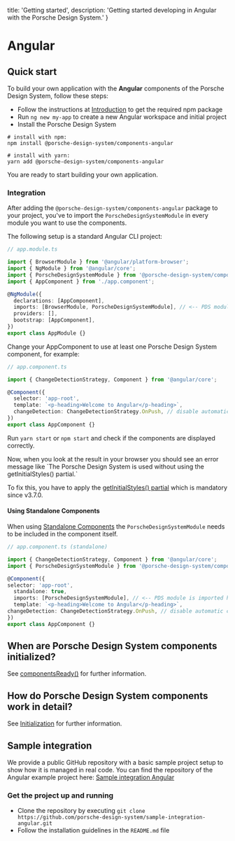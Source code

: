 
  title: 'Getting started',
  description: 'Getting started developing in Angular with the Porsche Design System.'
}

# Angular

## Quick start

To build your own application with the **Angular** components of the Porsche Design System, follow these steps:

- Follow the instructions at [Introduction](developing/introduction) to get the required npm package
- Run `ng new my-app` to create a new Angular workspace and initial project
- Install the Porsche Design System

```shell script
# install with npm:
npm install @porsche-design-system/components-angular

# install with yarn:
yarn add @porsche-design-system/components-angular
```

You are ready to start building your own application.

### Integration

After adding the `@porsche-design-system/components-angular` package to your project, you've to import the
`PorscheDesignSystemModule` in every module you want to use the components.

The following setup is a standard Angular CLI project:

```ts
// app.module.ts

import { BrowserModule } from '@angular/platform-browser';
import { NgModule } from '@angular/core';
import { PorscheDesignSystemModule } from '@porsche-design-system/components-angular';
import { AppComponent } from './app.component';

@NgModule({
  declarations: [AppComponent],
  imports: [BrowserModule, PorscheDesignSystemModule], // <-- PDS module is imported here
  providers: [],
  bootstrap: [AppComponent],
})
export class AppModule {}
```

Change your AppComponent to use at least one Porsche Design System component, for example:

```ts
// app.component.ts

import { ChangeDetectionStrategy, Component } from '@angular/core';

@Component({
  selector: 'app-root',
  template: `<p-heading>Welcome to Angular</p-heading>`,
  changeDetection: ChangeDetectionStrategy.OnPush, // disable automatic change detection, https://angular.io/api/core/ChangeDetectionStrategy
})
export class AppComponent {}
```

Run `yarn start` or `npm start` and check if the components are displayed correctly.

<Notification heading="Attention" heading-tag="h4" state="warning">
  Now, when you look at the result in your browser you should see an error message like `The Porsche Design System is used without using the getInitialStyles() partial.`

  To fix this, you have to apply the [getInitialStyles() partial](partials/initial-styles) which is mandatory since v3.7.0.
</Notification>

#### Using Standalone Components

When using [Standalone Components](https://angular.dev/guide/components/importing#standalone-components) the `PorscheDesignSystemModule` needs
to be included in the component itself.

```ts
// app.component.ts (standalone)

import { ChangeDetectionStrategy, Component } from '@angular/core';
import { PorscheDesignSystemModule } from '@porsche-design-system/components-angular';

@Component({
selector: 'app-root',
  standalone: true,
  imports: [PorscheDesignSystemModule], // <-- PDS module is imported here
  template: `<p-heading>Welcome to Angular</p-heading>`,
changeDetection: ChangeDetectionStrategy.OnPush, // disable automatic change detection, https://angular.io/api/core/ChangeDetectionStrategy
})
export class AppComponent {}
```

## When are Porsche Design System components initialized?

See [componentsReady()](developing/components-ready) for further information.

## How do Porsche Design System components work in detail?

See [Initialization](must-know/initialization/introduction) for further information.

## Sample integration

We provide a public GitHub repository with a basic sample project setup to show how it is managed in real code.
You can find the repository of the Angular example project here:
[Sample integration Angular](https://github.com/porsche-design-system/sample-integration-angular)

### Get the project up and running

- Clone the repository by executing
`git clone https://github.com/porsche-design-system/sample-integration-angular.git`
- Follow the installation guidelines in the `README.md` file
